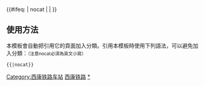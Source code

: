 {{鐵道路線| lua=1
| 模板名稱 = 西康铁路
| 名稱 = [[西康铁路]]
| 代表色 = #0033c9
| Logo = [[File:China Railways.svg|17px]]
| 背景顏色 = #FFFFFF
| 車站列表 = blstart ~ #新丰镇# ~ 临潼 ~ #窑村#<sub>''[[陇海铁路]]''</sub> ~ blline ~ #'''西安'''# ~ 浐灞 ~ #灞桥#<sub>''陇海铁路''</sub> ~ blend ~ 田王 ~ 纺织城站 (铁路) ~ 西安南 ~ s小峪s ~ s南五台s ~ 青岔 ~ 营镇 ~ s塔儿坪s ~ 柞水 ~ s石瓮s ~ s回龙镇s ~ 镇安站 (陕西省) ~ 长哨 ~ s东坪s ~ s青铜关s ~ s茅坪镇s ~ 小河镇 ~ s赵湾s ~ #大岭铺# ~ blstart ~ #旬阳北#（ ~ #旬阳#） ~ 吕河 ~ 早阳 ~ %朱家碥线路所% ~ %安康东线路所% ~ blline ~ <sub>''直通线：''</sub> （#%安康东线路所%#） ~ 安康东 ~ blend ~ #'''安康站  (陕西)'''
}}<includeonly>{{#ifeq: {{{1}}} | nocat | <!--空--> | [[Category:西康铁路车站]] }}</includeonly><noinclude>

==使用方法==
本模板會自動把引用它的頁面加入分類。引用本模板時使用下列語法，可以避免加入分類：<small>（注意nocat必須為英文小寫）</small>
 <nowiki>{{</nowiki>{{PAGENAME}}<nowiki>|nocat}}</nowiki>
[[Category:中國鐵路路線模板|西康铁路]]
[[Category:西康铁路车站|*]]
</noinclude>